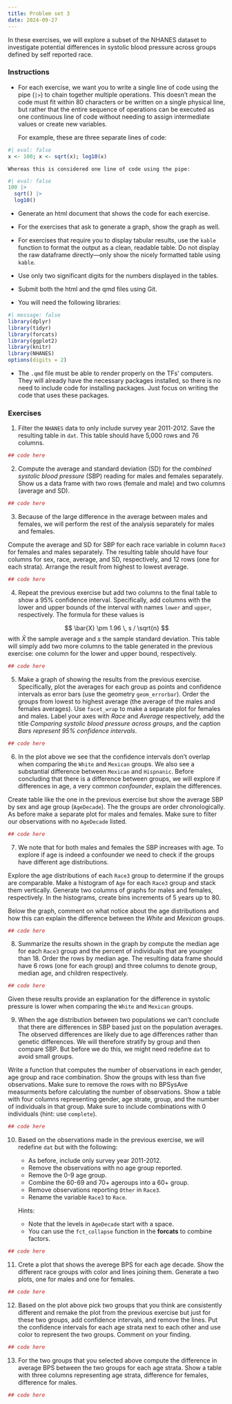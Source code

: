 ```yaml
---
title: Problem set 3 
date: 2024-09-27
---
```


In these exercises, we will explore a subset of the NHANES dataset to investigate potential differences in systolic blood pressure across groups defined by self reported race.

### Instructions {.unnumbered}

- For each exercise, we want you to write a single line of code using the pipe (`|>`) to chain together multiple operations. This doesn't mean the code must fit within 80 characters or be written on a single physical line, but rather that the entire sequence of operations can be executed as one continuous line of code without needing to assign intermediate values or create new variables.

    For example, these are three separate lines of code:

```r
#| eval: false
x <- 100; x <- sqrt(x); log10(x)
```

    Whereas this is considered one line of code using the pipe:

```r
#| eval: false
100 |> 
  sqrt() |> 
  log10()
```


- Generate an html document that shows the code for each exercise. 

- For the exercises that ask to generate a graph, show the graph as well.

- For exercises that require you to display tabular results, use the `kable` function to format the output as a clean, readable table. Do not display the raw dataframe directly—only show the nicely formatted table using `kable`.

- Use only two significant digits for the numbers displayed in the tables.

- Submit both the html and the qmd files using Git. 


- You will need the following libraries:

```r
#| message: false
library(dplyr)
library(tidyr)
library(forcats)
library(ggplot2)
library(knitr)
library(NHANES)
options(digits = 2)
```

- The `.qmd` file must be able to render properly on the TFs' computers. They will already have the necessary packages installed, so there is no need to include code for installing packages. Just focus on writing the code that uses these packages.


### Exercises {.unnumbered}


1. Filter the `NHANES` data to only include survey year 2011-2012. Save the resulting table in `dat`.  This table should have 5,000 rows and 76 columns.

```r
## code here
```

 
2. Compute the average and standard deviation (SD) for the _combined systolic blood pressure_ (SBP) reading for males and females separately. Show us a data frame with two rows (female and male) and two columns (average and SD). 

```r
## code here
```

3. Because of the large difference in the average between males and females, we will perform the rest of the analysis separately for males and females. 

Compute the average and SD for SBP  for each race variable in column `Race3` for females and males separately. 
The resulting table should have four columns for sex, race, average, and SD, respectively, and 12 rows (one for each strata). 
Arrange the result from highest to lowest average. 

```r
## code here
```


4. Repeat the previous exercise but add two columns to the final table to show a 95% confidence interval. Specifically, add columns with the lower and upper bounds of the interval with names `lower` and `upper`, respectively. The formula for these values is 

$$
\bar{X} \pm 1.96 \, s / \sqrt{n}
$$
with $\bar{X}$ the sample average and $s$ the sample standard deviation. This table will simply add two more columns to the table generated in the previous exercise: one column for the lower and upper bound, respectively.

```r
## code here
```

5. Make a graph of showing the results from the previous exercise. Specifically, plot the averages for each group as points and confidence intervals as error bars (use the geometry `geom_errorbar`). Order the groups from lowest to highest average (the average of the males and females averages). Use `facet_wrap` to make a separate plot for females and males. Label your axes with _Race_ and _Average_ respectively, add the title _Comparing systolic blood pressure across groups_, and the caption  _Bars represent 95% confidence intervals_.

```r
## code here
```

6. In the plot above we see that the confidence intervals don't overlap when comparing the `White` and `Mexican` groups. We also see a substantial difference between `Mexican` and `Hispnanic`. Before concluding that there is a difference between groups, we will explore if differences in age, a very common _confounder_, explain the differences. 

Create table like the one in the previous exercise but show the average SBP by sex and age group (`AgeDecade`). The the groups are order chronologically. As before make a separate plot for males and females. Make sure to filter our observations with no `AgeDecade` listed.

```r
## code here
```

7. We note that for both males and females the SBP increases with age. To explore if age is indeed a confounder we need to check if the groups have different age distributions.

Explore the age distributions of each `Race3` group to determine if the groups are comparable. Make a histogram of `Age` for each `Race3` group and stack them vertically. Generate two columns of graphs for males and females, respectively. In the histograms, create bins increments of 5 years up to 80. 

Below the graph, comment on what notice about the age distributions and how this can explain the difference between the _White_ and _Mexican_ groups.


```r
## code here
```

8. Summarize the results shown in the graph by 
compute the median age for each `Race3` group and the percent of individuals that are younger than 18. Order the rows by median age. The resulting data frame should have 6 rows (one for each group) and three columns to denote group, median age, and children respectively.

```r
## code here
```

Given these results provide an explanation for the difference in systolic pressure is lower when comparing the `White` and `Mexican` groups.

9. When the age distribution between two populations we can't conclude that there are differences in SBP based just on the population averages. The observed differences are likely due to age differences rather than genetic differences. We will therefore stratify by group and then compare SBP. But before we do this, we might need redefine `dat` to avoid small groups. 

Write a function that computes the number of observations in each gender, age group and race combination. Show the groups with less than five observations. Make sure to remove the rows with no BPSysAve measurments before calculating the number of observations. Show a table with four columns representing gender, age strate, group, and the number of individuals in that group. Make sure to include combinations with 0 individuals (hint: use `complete`).

```r
## code here
```

10. Based on the observations made in the previous exercise, we will redefine `dat` but with the following:

    * As before, include only survey year 2011-2012.
    * Remove the observations with no age group reported.
    * Remove the 0-9 age group.
    * Combine the 60-69 and 70+ ageroups into a 60+ group.
    * Remove observations reporting `Other` in `Race3`.
    * Rename the variable `Race3` to `Race`. 

    Hints: 

    * Note that the levels in `AgeDecade` start with a space. 
    * You can use the  `fct_collapse` function in the **forcats** to combine factors.

```r
## code here
```

11. Crete a plot that shows the averege BPS for each age decade. Show the different race groups with color and lines joining them. Generate a two plots, one for males and one for females.
 
```r
## code here
```


12. Based on the plot above pick two groups that you think are consistently different and remake the plot from the previous exercise but just for these two groups, add confidence intervals, and remove the lines. Put the confidence intervals for each age strata next to each other and use color to represent the two groups. Comment on your finding.

```r
## code here
```


13. For the two groups that you selected above compute the difference in average BPS between the two groups for each age strata. Show a table with three columns representing age strata, difference for females, difference for males. 

```r
## code here
```

